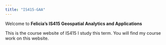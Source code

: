 ```yaml
---
title: "IS415-GAA"
---
```


Welcome to **Felicia's IS415 Geospatial Analytics and Applications**

This is the course website of IS415 I study this term. You will find my course work on this website.
